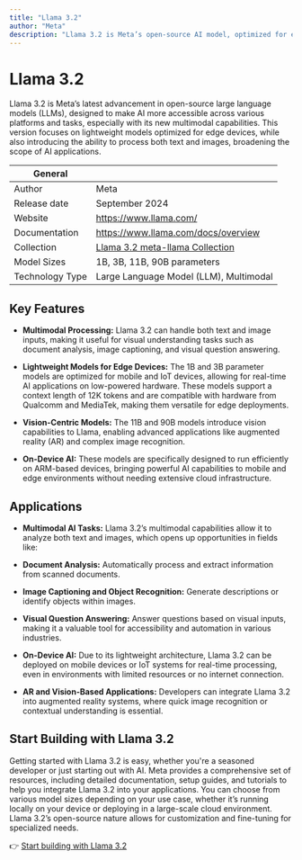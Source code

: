 ```yaml
---
title: "Llama 3.2"
author: "Meta"
description: "Llama 3.2 is Meta’s open-source AI model, optimized for edge devices with multimodal capabilities, enabling text and image processing for broader AI applications across platforms."
---
```


#  Llama 3.2

Llama 3.2 is Meta’s latest advancement in open-source large language models (LLMs), designed to make AI more accessible across various platforms and tasks, especially with its new multimodal capabilities. This version focuses on lightweight models optimized for edge devices, while also introducing the ability to process both text and images, broadening the scope of AI applications.

| General              |                                                         |
| -------------------- | ------------------------------------------------------- |
| Author               | Meta                                                    |
| Release date         | September 2024                                          |
| Website              | https://www.llama.com/                                  |
| Documentation        | https://www.llama.com/docs/overview                     |
| Collection           | [Llama 3.2 meta-llama Collection](https://huggingface.co/collections/meta-llama/llama-32-66f448ffc8c32f949b04c8cf)                    |
| Model Sizes          | 1B, 3B, 11B, 90B parameters                             |
| Technology Type      | Large Language Model (LLM), Multimodal                  |


## Key Features

- **Multimodal Processing:** Llama 3.2 can handle both text and image inputs, making it useful for visual understanding tasks such as document analysis, image captioning, and visual question answering.

- **Lightweight Models for Edge Devices:** The 1B and 3B parameter models are optimized for mobile and IoT devices, allowing for real-time AI applications on low-powered hardware. These models support a context length of 12K tokens and are compatible with hardware from Qualcomm and MediaTek, making them versatile for edge deployments.

- **Vision-Centric Models:** The 11B and 90B models introduce vision capabilities to Llama, enabling advanced applications like augmented reality (AR) and complex image recognition.

- **On-Device AI:** These models are specifically designed to run efficiently on ARM-based devices, bringing powerful AI capabilities to mobile and edge environments without needing extensive cloud infrastructure.


## Applications

-	**Multimodal AI Tasks:** Llama 3.2’s multimodal capabilities allow it to analyze both text and images, which opens up opportunities in fields like:

- **Document Analysis:** Automatically process and extract information from scanned documents.

- **Image Captioning and Object Recognition:** Generate descriptions or identify objects within images.

- **Visual Question Answering:** Answer questions based on visual inputs, making it a valuable tool for accessibility and automation in various industries.

- **On-Device AI:** Due to its lightweight architecture, Llama 3.2 can be deployed on mobile devices or IoT systems for real-time processing, even in environments with limited resources or no internet connection.

- **AR and Vision-Based Applications:** Developers can integrate Llama 3.2 into augmented reality systems, where quick image recognition or contextual understanding is essential.


## Start Building with Llama 3.2

Getting started with Llama 3.2 is easy, whether you're a seasoned developer or just starting out with AI. Meta provides a comprehensive set of resources, including detailed documentation, setup guides, and tutorials to help you integrate Llama 3.2 into your applications. You can choose from various model sizes depending on your use case, whether it’s running locally on your device or deploying in a large-scale cloud environment. Llama 3.2’s open-source nature allows for customization and fine-tuning for specialized needs.

👉 [Start building with Llama 3.2](https://www.llama.com/docs/model-cards-and-prompt-formats/llama3_2)
